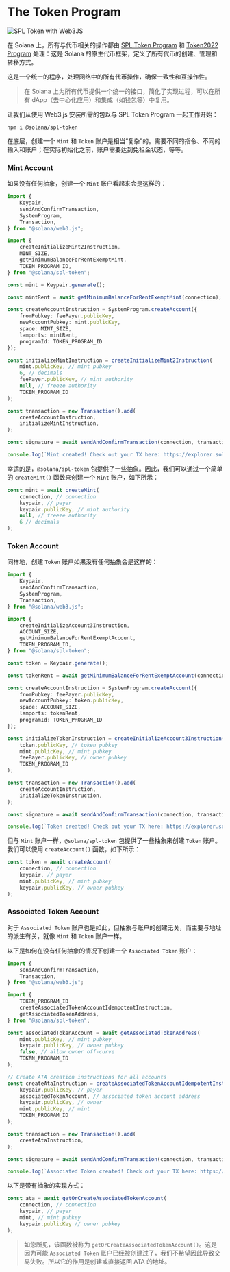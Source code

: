 
# The Token Program

![SPL Token with Web3JS](/graphics/course-banners/spl-token-with-web3js.png)

在 Solana 上，所有与代币相关的操作都由 [SPL Token Program](https://github.com/solana-program/token) 和 [Token2022 Program](/zh-cn/courses/token-2022-program) 处理：这是 Solana 的原生代币框架，定义了所有代币的创建、管理和转移方式。

这是一个统一的程序，处理网络中的所有代币操作，确保一致性和互操作性。

> 在 Solana 上为所有代币提供一个统一的接口，简化了实现过程，可以在所有 dApp（去中心化应用）和集成（如钱包等）中复用。

让我们从使用 Web3.js 安装所需的包以与 SPL Token Program 一起工作开始：

```
npm i @solana/spl-token
```

<ArticleSection name="Mint and Token Accounts" id="mint-and-token-accounts" level="h2" />

在底层，创建一个 `Mint` 和 `Token` 账户是相当“复杂”的。需要不同的指令、不同的输入和账户；在实际初始化之前，账户需要达到免租金状态，等等。

### Mint Account

如果没有任何抽象，创建一个 `Mint` 账户看起来会是这样的：

```ts
import {
    Keypair,
    sendAndConfirmTransaction,
    SystemProgram,
    Transaction,
} from "@solana/web3.js";

import {
    createInitializeMint2Instruction,
    MINT_SIZE,
    getMinimumBalanceForRentExemptMint,
    TOKEN_PROGRAM_ID,
} from "@solana/spl-token";

const mint = Keypair.generate();

const mintRent = await getMinimumBalanceForRentExemptMint(connection);

const createAccountInstruction = SystemProgram.createAccount({
    fromPubkey: feePayer.publicKey,
    newAccountPubkey: mint.publicKey,
    space: MINT_SIZE,
    lamports: mintRent,
    programId: TOKEN_PROGRAM_ID
});

const initializeMintInstruction = createInitializeMint2Instruction(
    mint.publicKey, // mint pubkey
    6, // decimals
    feePayer.publicKey, // mint authority
    null, // freeze authority
    TOKEN_PROGRAM_ID
);

const transaction = new Transaction().add(
    createAccountInstruction,
    initializeMintInstruction,
);

const signature = await sendAndConfirmTransaction(connection, transaction, [keypair, mint]);

console.log(`Mint created! Check out your TX here: https://explorer.solana.com/tx/${signature}?cluster=devnet`);
```

幸运的是，`@solana/spl-token` 包提供了一些抽象。因此，我们可以通过一个简单的 `createMint()` 函数来创建一个 `Mint` 账户，如下所示：

```ts
const mint = await createMint(
    connection, // connection
    keypair, // payer
    keypair.publicKey, // mint authority
    null, // freeze authority
    6 // decimals
);
```

### Token Account

同样地，创建 `Token` 账户如果没有任何抽象会是这样的：

```ts
import {
    Keypair,
    sendAndConfirmTransaction,
    SystemProgram,
    Transaction,
} from "@solana/web3.js";

import {
    createInitializeAccount3Instruction,
    ACCOUNT_SIZE,
    getMinimumBalanceForRentExemptAccount,
    TOKEN_PROGRAM_ID,
} from "@solana/spl-token";

const token = Keypair.generate();

const tokenRent = await getMinimumBalanceForRentExemptAccount(connection);

const createAccountInstruction = SystemProgram.createAccount({
    fromPubkey: feePayer.publicKey,
    newAccountPubkey: token.publicKey,
    space: ACCOUNT_SIZE,
    lamports: tokenRent,
    programId: TOKEN_PROGRAM_ID
});

const initializeTokenInstruction = createInitializeAccount3Instruction(
    token.publicKey, // token pubkey
    mint.publicKey, // mint pubkey
    feePayer.publicKey, // owner pubkey
    TOKEN_PROGRAM_ID
);

const transaction = new Transaction().add(
    createAccountInstruction,
    initializeTokenInstruction,
);

const signature = await sendAndConfirmTransaction(connection, transaction, [keypair, token]);

console.log(`Token created! Check out your TX here: https://explorer.solana.com/tx/${signature}?cluster=devnet`);
```

但与 `Mint` 账户一样，`@solana/spl-token` 包提供了一些抽象来创建 `Token` 账户。我们可以使用 `createAccount()` 函数，如下所示：

```ts
const token = await createAccount(
    connection, // connection
    keypair, // payer
    mint.publicKey, // mint pubkey
    keypair.publicKey, // owner pubkey
);
```

### Associated Token Account

对于 `Associated Token` 账户也是如此，但抽象与账户的创建无关，而主要与地址的派生有关，就像 `Mint` 和 `Token` 账户一样。

以下是如何在没有任何抽象的情况下创建一个 `Associated Token` 账户：

```ts
import {
    sendAndConfirmTransaction,
    Transaction,
} from "@solana/web3.js";

import {
    TOKEN_PROGRAM_ID
    createAssociatedTokenAccountIdempotentInstruction,
    getAssociatedTokenAddress,
} from "@solana/spl-token";

const associatedTokenAccount = await getAssociatedTokenAddress(
    mint.publicKey, // mint pubkey
    keypair.publicKey, // owner pubkey
    false, // allow owner off-curve
    TOKEN_PROGRAM_ID
);

// Create ATA creation instructions for all accounts
const createAtaInstruction = createAssociatedTokenAccountIdempotentInstruction(
    keypair.publicKey, // payer
    associatedTokenAccount, // associated token account address
    keypair.publicKey, // owner
    mint.publicKey, // mint
    TOKEN_PROGRAM_ID
);

const transaction = new Transaction().add(
    createAtaInstruction,
);

const signature = await sendAndConfirmTransaction(connection, transaction, [keypair]);

console.log(`Associated Token created! Check out your TX here: https://explorer.solana.com/tx/${signature}?cluster=devnet`);
```

以下是带有抽象的实现方式：

```ts
const ata = await getOrCreateAssociatedTokenAccount(
    connection, // connection
    keypair, // payer
    mint, // mint pubkey
    keypair.publicKey // owner pubkey
);
```

> 如您所见，该函数被称为 `getOrCreateAssociatedTokenAccount()`。这是因为可能 `Associated Token` 账户已经被创建过了，我们不希望因此导致交易失败。所以它的作用是创建或直接返回 ATA 的地址。